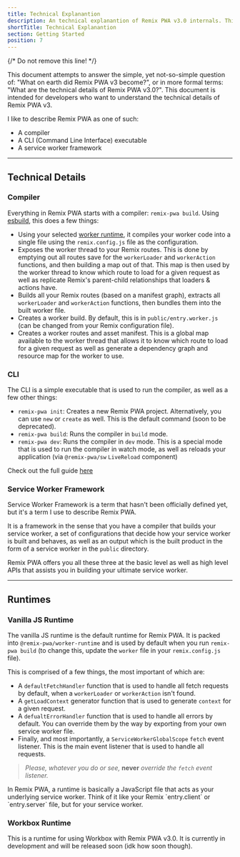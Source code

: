 ```yaml
---
title: Technical Explanantion
description: An technical explanantion of Remix PWA v3.0 internals. This is for you if you love to know how things work under the hood.
shortTitle: Technical Explanantion
section: Getting Started
position: 7
---
```


{/* Do not remove this line! */}

This document attempts to answer the simple, yet not-so-simple question of: "What on earth did Remix PWA v3 become?", or in more formal terms:
"What are the technical details of Remix PWA v3.0?". This document is intended for developers who want to understand the technical details of Remix PWA v3. 

I like to describe Remix PWA as one of such:

- A compiler
- A CLI (Command Line Interface) executable
- A service worker framework

---

## Technical Details

### Compiler

Everything in Remix PWA starts with a compiler: `remix-pwa build`. Using [esbuild](https://esbuild.github.io/), this does a few things:

- Using your selected [worker runtime](#runtimes), it compiles your worker code into a single file using the `remix.config.js` file as the configuration.
- Exposes the worker thread to your Remix routes. This is done by emptying out all routes save for the `workerLoader` and `workerAction` functions, 
and then building a map out of that. This map is then used by the worker thread to know which route to load for a given request as well as replicate Remix's parent-child relationships
that loaders & actions have.
- Builds all your Remix routes (based on a manifest graph), extracts all `workerLoader` and `workerAction` functions, then bundles them into the built worker file.
- Creates a worker build. By default, this is in `public/entry.worker.js` (can be changed from your Remix configuration file).
- Creates a worker routes and asset manifest. This is a global map available to the worker thread that allows it to know which route to load for a given request
as well as generate a dependency graph and resource map for the worker to use.

### CLI

The CLI is a simple executable that is used to run the compiler, as well as a few other things:

- `remix-pwa init`: Creates a new Remix PWA project. Alternatively, you can use `new` or `create` as well. This is the default command (soon to be deprecated).
- `remix-pwa build`: Runs the compiler in `build` mode.
- `remix-pwa dev`: Runs the compiler in `dev` mode. This is a special mode that is used to run the compiler in watch mode,
as well as reloads your application (via `@remix-pwa/sw` `LiveReload` component)

Check out the full guide [here](/docs/remix-pwa-dev-cli)

### Service Worker Framework

Service Worker Framework is a term that hasn't been officially defined yet, but it's a term I use to describe Remix PWA.

It is a framework in the sense that you have a compiler that builds your service worker, a set of configurations that decide how your service worker is built and behaves,
as well as an output which is the built product in the form of a service worker in the `public` directory.

Remix PWA offers you all these three at the basic level as well as high level APIs that assists you in building your ultimate service worker.

---

## Runtimes

### Vanilla JS Runtime

The vanilla JS runtime is the default runtime for Remix PWA. It is packed into `@remix-pwa/worker-runtime` and is used by default 
when you run `remix-pwa build` (to change this, update the `worker` file in your `remix.config.js` file). 

This is comprised of a few things, the most important of which are:

- A `defaultFetchHandler` function that is used to handle all fetch requests by default, when a `workerLoader` or `workerAction` isn't found. 
- A `getLoadContext` generator function that is used to generate `context` for a given request.
- A `defualtErrorHandler` function that is used to handle all errors by default. You can override them by the way by exporting from your own service worker file.
- Finally, and most importantly, a `ServiceWorkerGlobalScope` `fetch` event listener. This is the main event listener that is used to handle all requests.

> *Please, whatever you do or see,* **never** *override the `fetch` event listener.*

<Info>
In Remix PWA, a runtime is basically a JavaScript file that acts as your underlying service worker. Think of it like your Remix `entry.client` or
`entry.server` file, but for your service worker.
</Info>

### Workbox Runtime

This is a runtime for using Workbox with Remix PWA v3.0. It is currently in development and will be released soon (idk how soon though).
